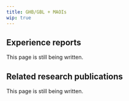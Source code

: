 ---
title: GHB/GBL + MAOIs
wip: true
---

## Experience reports

This page is still being written.

## Related research publications

This page is still being written.


